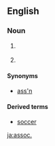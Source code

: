 ==English==

===Noun===
{{en-noun|?}}

# {{legal}} {{abbreviation of|associate}}
# {{abbreviation of|association}}

====Synonyms====
* [[ass'n]]

====Derived terms====
* [[soccer]]

[[ja:assoc.]]